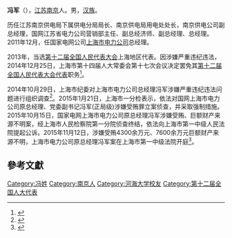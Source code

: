 '''冯军'''（{{bd|1957年|3月3日|}}），[[江苏|江苏]][[南京|南京]]人。男，[[汉族|汉族]]。

历任江苏南京供电局下属供电分局局长、南京供电局用电处处长，南京供电公司副总经理，国网江苏省电力公司营销部主任、副总经济师、副总经理、总经理。2011年12月，任国家电网公司[[上海市电力公司|上海市电力公司]]总经理。

2013年，当选[[第十二届全国人民代表大会|第十二届全国人民代表大会]]上海地区代表。因涉嫌严重违纪违法，2014年12月25日，上海市第十四届人大常委会第十七次会议决定罢免其[[第十二届全国人民代表大会代表|第十二届全国人民代表大会代表]]职务<ref>{{cite news|title=第十二届全国人民代表大会常务委员会代表资格审查委员会关于个别代表的代表资格的报告（2015年2月27日第十二届全国人民代表大会常务委员会第十三次会议通过）|url=http://www.npc.gov.cn/wxzl/gongbao/2015-05/07/content_1939081.htm|accessdate=2016-07-03|newspaper=中国人大网|archive-date=2016-08-28|archive-url=https://web.archive.org/web/20160828192246/http://www.npc.gov.cn/wxzl/gongbao/2015-05/07/content_1939081.htm|dead-url=no}}</ref>。

2014年10月29日，上海市纪委对上海市电力公司总经理冯军涉嫌严重违纪违法问题进行组织调查<ref>{{cite news|title=上海电力公司总经理冯军被调查|url=http://finance.ifeng.com/a/20141029/13229194_0.shtml|accessdate=2016-07-03|newspaper=凤凰网|archive-date=2019-06-08|archive-url=https://web.archive.org/web/20190608182542/http://finance.ifeng.com/a/20141029/13229194_0.shtml|dead-url=no}}</ref>。2015年1月21日，上海市一分检表示，依法对国网上海市电力公司原总经理、党委副书记冯军(正局级)涉嫌受贿罪立案侦查，并采取强制措施。2015年10月15日，国家电网上海市电力公司原总经理冯军涉嫌受贿、巨额财产来源不明案，经上海市人民检察院第一分院侦查终结，依法向上海市第一中级人民法院提起公诉。2015年11月12日，涉嫌受贿4300余万元、7600余万元巨额财产来源不明，上海市电力公司原总经理冯军案在上海市第一中级法院开庭<ref>{{cite news|title=上海电力公司原总经理冯军案开庭 涉案金额过亿|url=http://news.sohu.com/20151113/n426295580.shtml|accessdate=2016-07-03|newspaper=搜狐|archive-date=2019-06-08|archive-url=https://web.archive.org/web/20190608182541/http://news.sohu.com/20151113/n426295580.shtml|dead-url=no}}</ref>。

==參考文獻==
{{reflist}}
{{China-poli-bio-stub}}
{{中共十八大到十九大期间的反腐败工作}}
[[Category:冯姓|Category:冯姓]]
[[Category:南京人|Category:南京人]]
[[Category:河海大学校友|Category:河海大学校友]]
[[Category:第十二届全国人大代表|Category:第十二届全国人大代表]]